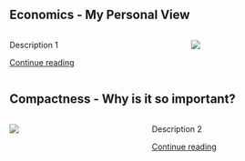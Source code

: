 ## Economics - My Personal View <!-- POST 1 -->

:::: columns 

::: {.column width="55%"}
Description 1

[Continue reading](./posts/economics-personal-view.qmd)
:::

::: {.column width="5%"}
:::

:::{.column width="40%"}
![](./images/profile.jpg)
:::

::::

## Compactness - Why is it so important? <!-- POST 2 -->

:::: columns 

::: {.column width="40%"}
![](./images/profile.jpg)
:::

::: {.column width="5%"}
:::

:::{.column width="55%"}
Description 2

[Continue reading](./posts/compactness.qmd)
:::

::::